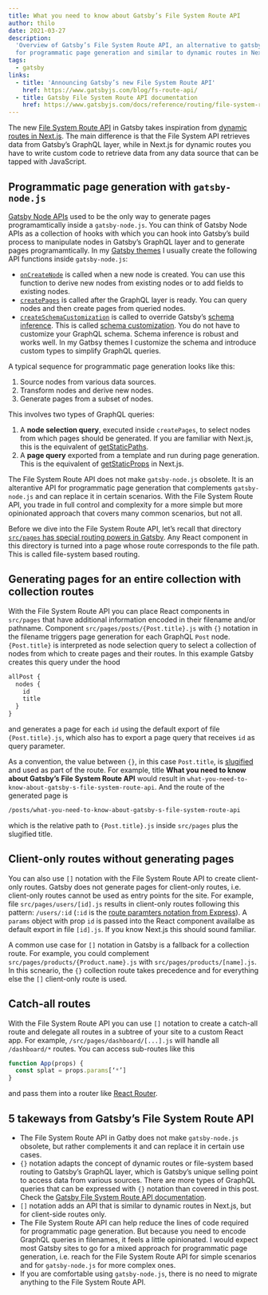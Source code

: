 ```yaml
---
title: What you need to know about Gatsby’s File System Route API
author: thilo
date: 2021-03-27
description:
  'Overview of Gatsby’s File System Route API, an alternative to gatsby-node.js
  for programmatic page generation and similar to dynamic routes in Next.js.'
tags:
  - gatsby
links:
  - title: 'Announcing Gatsby’s new File System Route API'
    href: https://www.gatsbyjs.com/blog/fs-route-api/
  - title: Gatsby File System Route API documentation
    href: https://www.gatsbyjs.com/docs/reference/routing/file-system-route-api/
---
```


The new
[File System Route API](https://www.gatsbyjs.com/docs/reference/routing/file-system-route-api/)
in Gatsby takes inspiration from
[dynamic routes in Next.js](https://nextjs.org/docs/routing/dynamic-routes). The
main difference is that the File System API retrieves data from Gatsby’s GraphQL
layer, while in Next.js for dynamic routes you have to write custom code to
retrieve data from any data source that can be tapped with JavaScript.

## Programmatic page generation with `gatsby-node.js`

[Gatsby Node APIs](https://www.gatsbyjs.com/docs/reference/config-files/gatsby-node/)
used to be the only way to generate pages programamtically inside a
`gatsby-node.js`. You can think of Gatsby Node APIs as a collection of hooks
with which you can hook into Gatsby’s build process to manipulate nodes in
Gatsby’s GraphQL layer and to generate pages programamtically. In my
[Gatsby themes](https://github.com/maiertech/gatsby-themes) I usually create the
following API functions inside `gatsby-node.js`:

- [`onCreateNode`](https://www.gatsbyjs.com/docs/reference/config-files/gatsby-node/#onCreateNode)
  is called when a new node is created. You can use this function to derive new
  nodes from existing nodes or to add fields to existing nodes.
- [`createPages`](https://www.gatsbyjs.com/docs/reference/config-files/gatsby-node/#createPages)
  is called after the GraphQL layer is ready. You can query nodes and then
  create pages from queried nodes.
- [`createSchemaCustomization`](https://www.gatsbyjs.com/docs/reference/config-files/gatsby-node/#createSchemaCustomization)
  is called to override Gatsby’s
  [schema inference](https://www.gatsbyjs.com/docs/schema-inference/). This is
  called
  [schema customization](https://www.gatsbyjs.com/docs/reference/graphql-data-layer/schema-customization/).
  You do not have to customize your GraphQL schema. Schema inference is robust
  and works well. In my Gatbsy themes I customize the schema and introduce
  custom types to simplify GraphQL queries.

A typical sequence for programmatic page generation looks like this:

1. Source nodes from various data sources.
1. Transform nodes and derive new nodes.
1. Generate pages from a subset of nodes.

This involves two types of GraphQL queries:

1. A **node selection query**, executed inside `createPages`, to select nodes
   from which pages should be generated. If you are familiar with Next.js, this
   is the equivalent of
   [getStaticPaths](https://nextjs.org/docs/basic-features/data-fetching#getstaticpaths-static-generation).
1. A **page query** exported from a template and run during page generation.
   This is the equivalent of
   [getStaticProps](https://nextjs.org/docs/basic-features/data-fetching#getstaticprops-static-generation)
   in Next.js.

The File System Route API does not make `gatsby-node.js` obsolete. It is an
alterantive API for programmatic page generation that complements
`gatsby-node.js` and can replace it in certain scenarios. With the File System
Route API, you trade in full control and complexity for a more simple but more
opinionated approach that covers many common scenarios, but not all.

Before we dive into the File System Route API, let’s recall that directory
[`src/pages` has special routing powers in Gatsby](https://www.gatsbyjs.com/docs/reference/routing/creating-routes/#routes-defined-in-srcpages).
Any React component in this directory is turned into a page whose route
corresponds to the file path. This is called file-system based routing.

## Generating pages for an entire collection with collection routes

With the File System Route API you can place React components in `src/pages`
that have additional information encoded in their filename and/or pathname.
Component `src/pages/posts/{Post.title}.js` with `{}` notation in the filename
triggers page generation for each GraphQL `Post` node. `{Post.title}` is
interpreted as node selection query to select a collection of nodes from which
to create pages and their routes. In this example Gatsby creates this query
under the hood

```graphql
allPost {
  nodes {
    id
    title
  }
}
```

and generates a page for each `id` using the default export of file
`{Post.title}.js`, which also has to export a page query that receives `id` as
query parameter.

As a convention, the value between `{}`, in this case `Post.title`, is
[slugified](https://github.com/sindresorhus/slugify) and used as part of the
route. For example, title **What you need to know about Gatsby’s File System
Route API** would result in
`what-you-need-to-know-about-gatsby-s-file-system-route-api`. And the route of
the generated page is

```bash
/posts/what-you-need-to-know-about-gatsby-s-file-system-route-api
```

which is the relative path to `{Post.title}.js` inside `src/pages` plus the
slugified title.

## Client-only routes without generating pages

You can also use `[]` notation with the File System Route API to create
client-only routes. Gatsby does not generate pages for client-only routes, i.e.
client-only routes cannot be used as entry points for the site. For example,
file `src/pages/users/[id].js` results in client-only routes following this
pattern: `/users/:id` (`:id` is the
[route paramters notation from Express](https://expressjs.com/en/guide/routing.html)).
A `params` object with prop `id` is passed into the React component availalbe as
default export in file `[id].js`. If you know Next.js this should sound
familiar.

A common use case for `[]` notation in Gatsby is a fallback for a collection
route. For example, you could complement `src/pages/products/{Product.name}.js`
with `src/pages/products/[name].js`. In this scneario, the `{}` collection route
takes precedence and for everything else the `[]` client-only route is used.

## Catch-all routes

With the File System Route API you can use `[]` notation to create a catch-all
route and delegate all routes in a subtree of your site to a custom React app.
For example, `/src/pages/dashboard/[...].js` will handle all `/dashboard/*`
routes. You can access sub-routes like this

```jsx
function App(props) {
  const splat = props.params[‘*’]
}
```

and pass them into a router like [React Router](https://reactrouter.com/).

## 5 takeways from Gatsby’s File System Route API

- The File System Route API in Gatby does not make `gatsby-node.js` obsolete,
  but rather complements it and can replace it in certain use cases.
- `{}` notation adapts the concept of dynamic routes or file-system based
  routing to Gatsby’s GraphQL layer, which is Gatsby’s unique selling point to
  access data from various sources. There are more types of GraphQL queries that
  can be expressed with `{}` notation than covered in this post. Check the
  [Gatsby File System Route API documentation](https://www.gatsbyjs.com/docs/reference/routing/file-system-route-api/).
- `[]` notation adds an API that is similar to dynamic routes in Next.js, but
  for client-side routes only.
- The File System Route API can help reduce the lines of code required for
  programmatic page generation. But because you need to encode GraphQL queries
  in filenames, it feels a little opinionated. I would expect most Gatsby sites
  to go for a mixed approach for programmatic page generation, i.e. reach for
  the File System Route API for simple scenarios and for `gatsby-node.js` for
  more complex ones.
- If you are comfortable using `gatsby-node.js`, there is no need to migrate
  anything to the File System Route API.
